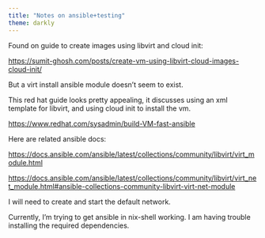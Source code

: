 ```yaml
---
title: "Notes on ansible+testing"
theme: darkly
---
```


Found on guide to create images using libvirt and cloud init:

<https://sumit-ghosh.com/posts/create-vm-using-libvirt-cloud-images-cloud-init/>

But a virt install ansible module doesn't seem to exist. 

This red hat guide looks pretty appealing, it discusses using an xml template for libvirt, and using cloud init to install the vm.

<https://www.redhat.com/sysadmin/build-VM-fast-ansible>

Here are related ansible docs:

<https://docs.ansible.com/ansible/latest/collections/community/libvirt/virt_module.html>

<https://docs.ansible.com/ansible/latest/collections/community/libvirt/virt_net_module.html#ansible-collections-community-libvirt-virt-net-module>

I will need to create and start the default network.

Currently, I'm trying to get ansible in nix-shell working. I am having trouble installing the required dependencies. 
